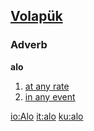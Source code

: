 ==[[Volapük]]==
===Adverb===
'''alo'''
# [[at any rate]] 
# [[in any event]]

[[io:Alo]]
[[it:alo]]
[[ku:alo]]